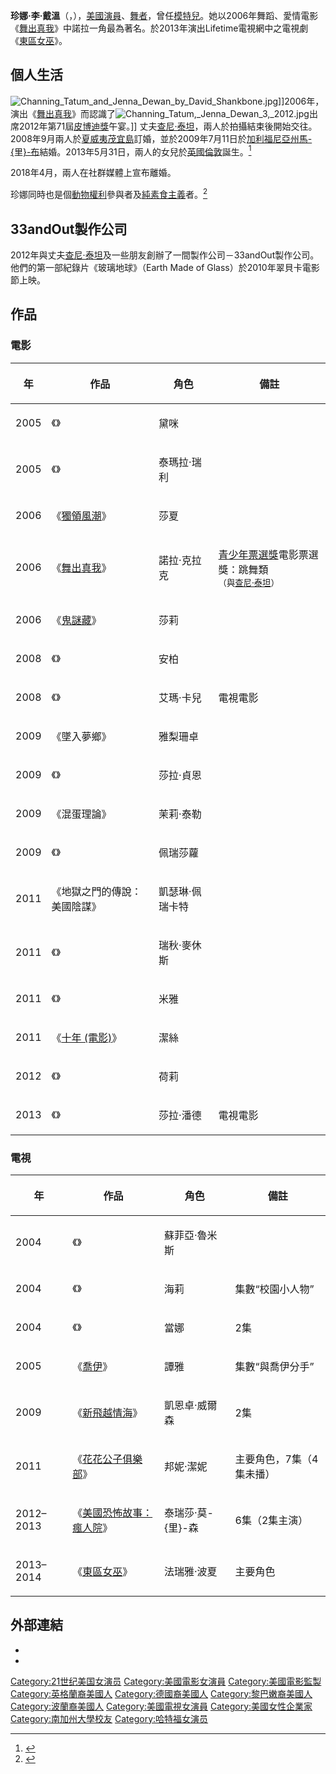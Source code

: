 {{noteTA
|G1=Show
|G2=Movie
|1=zh-hans:查宁;zh-hant:查尼;zh-tw:查寧;zh-hk:卓寧;zh-mo:卓寧;
|2=zh-hans:塔图姆;zh-hant:泰坦;zh-tw:坦圖;zh-hk:泰坦;zh-mo:泰坦;
|3=zh-hans:查宁·塔图姆;zh-hant:查尼·泰坦;zh-tw:查寧·坦圖;zh-hk:卓寧·泰坦;zh-mo:卓寧·泰坦;
}}
{{Infobox entertainer
| 類型 = 女演員
| name                  = 珍娜·戴溫
| englishname           = Jenna Dewan
| image                 = Jenna Dewan 2012.jpg
| caption               = 珍娜·戴溫2012年出席第71屆[[皮博迪獎|皮博迪獎]]午宴
| birthname             = Jenna Lee Dewan
| birthdate             = {{birth date and age|mf=yes|1980|12|3}}
| birthplace            = {{USA}}[[康乃狄格州|康乃狄格州]][[哈特福|哈特福]]
| occupation            = 演員、舞者
| yearsactive           = 2002 – 至今
| spouse                = {{marriage|[[查尼·泰坦|查尼·泰坦]]|2009|2019}}
| children              = 2
}}
'''珍娜·李·戴溫'''（{{lang-en|'''Jenna Lee Dewan'''}}，{{bd|1980年|12月3日}}），[[美國|美國]][[演員|演員]]、[[舞者|舞者]]，曾任[[模特兒|模特兒]]。她以2006年舞蹈、愛情電影《[[舞出真我|舞出真我]]》中諾拉一角最為著名。於2013年演出Lifetime電視網中之電視劇《[[東區女巫|東區女巫]]》。

== 個人生活 ==
[[File:Channing_Tatum_and_Jenna_Dewan_by_David_Shankbone.jpg|thumb]]]]2006年，演出《[[舞出真我|舞出真我]]》而認識了[[File:Channing_Tatum,_Jenna_Dewan_3,_2012.jpg|thumb]]出席2012年第71屆[[皮博迪獎|皮博迪獎]]午宴。]]
丈夫[[查尼·泰坦|查尼·泰坦]]，兩人於拍攝結束後開始交往。2008年9月兩人於[[夏威夷|夏威夷]][[茂宜島|茂宜島]]訂婚，並於2009年7月11日於[[加利福尼亞州|加利福尼亞州]][[馬利布_(加利福尼亞州)|馬-{里}-布]]結婚。2013年5月31日，兩人的女兒於[[英國|英國]][[倫敦|倫敦]]誕生。<ref>{{cite web|title=10年前拍《舞出真我》相愛　查寧塔圖揪老婆重現雙人舞|publisher=ETNEWS星光雲|url=http://star.ettoday.net/news/754477?t=10%E5%B9%B4%E5%89%8D%E6%8B%8D%E3%80%8A%E8%88%9E%E5%87%BA%E7%9C%9F%E6%88%91%E3%80%8B%E7%9B%B8%E6%84%9B%E3%80%80%E6%9F%A5%E5%AF%A7%E5%A1%94%E5%9C%96%E6%8F%AA%E8%80%81%E5%A9%86%E9%87%8D%E7%8F%BE%E9%9B%99%E4%BA%BA%E8%88%9E|accessdate=2017-07-17|archive-date=2017-09-10|archive-url=https://web.archive.org/web/20170910044513/http://star.ettoday.net/news/754477?t=10%E5%B9%B4%E5%89%8D%E6%8B%8D%E3%80%8A%E8%88%9E%E5%87%BA%E7%9C%9F%E6%88%91%E3%80%8B%E7%9B%B8%E6%84%9B%E3%80%80%E6%9F%A5%E5%AF%A7%E5%A1%94%E5%9C%96%E6%8F%AA%E8%80%81%E5%A9%86%E9%87%8D%E7%8F%BE%E9%9B%99%E4%BA%BA%E8%88%9E|dead-url=no}}</ref>

2018年4月，兩人在社群媒體上宣布離婚。

珍娜同時也是個[[動物權利|動物權利]]參與者及[[純素食主義|純素食主義]]者。<ref name="Three ‘Wonder Women’ Are Crowned PETA’s ‘Sexiest Vegan Celebrities’">{{cite web|title=Three ‘Wonder Women’ Are Crowned PETA’s ‘Sexiest Vegan Celebrities’|publisher=[[PETA|PETA]]|url=https://www.peta.org/features/peta-sexiest-vegan-celebrities-2017/|accessdate=2017-07-17|archive-date=2017-12-28|archive-url=https://web.archive.org/web/20171228171911/https://www.peta.org/features/peta-sexiest-vegan-celebrities-2017/|dead-url=no}}</ref>

== 33andOut製作公司 ==
2012年與丈夫[[查尼·泰坦|查尼·泰坦]]及一些朋友創辦了一間製作公司－33andOut製作公司。他們的第一部紀錄片《玻璃地球》（Earth Made of Glass）於2010年翠貝卡電影節上映。

== 作品 ==
=== 電影 ===
{| class="wikitable"
! 年
! 作品
! 角色
! class="unsortable" | 備註
|-
| 2005
| 《{{link-en|水性|Waterborne}}》
| 黛咪
|
|-
| 2005
| 《{{link-en|惡女回魂|Tamara (2005 film)}}》
| 泰瑪拉·瑞利
|
|-
| 2006
| 《[[獨領風潮|獨領風潮]]》
| 莎夏
|
|-
| 2006
| 《[[舞出真我|舞出真我]]》
| 諾拉·克拉克
| [[青少年選擇獎|青少年票選獎]]電影票選獎：跳舞類<br><small>（與[[查尼·泰坦|查尼·泰坦]]）</small>
|-
| 2006
| 《[[咒怨#好萊塢重拍版系列作品|鬼謎藏]]》
| 莎莉
|
|-
| 2008
| 《{{link-en|血染情海|Love Lies Bleeding (film)}}》
| 安柏
| 
|-
| 2008
| 《{{link-en|五虎：德州啦啦隊醜聞|Fab Five: The Texas Cheerleader Scandal}}》
| 艾瑪·卡兒
| 電視電影
|-
| 2009
| 《墜入夢鄉》
| 雅梨珊卓
|
|-
| 2009
| 《{{link-en|亨利·萊福的六個妻子|The Six Wives of Henry Lefay}}》
| 莎拉·貞恩
|
|-
| 2009
| 《混蛋理論》
| 茉莉·泰勒
|
|-
| 2009
| 《{{link-en|美屬維爾京|American Virgin (2009 film)}}》
| 佩瑞莎蘿
|
|-
| 2011
| 《地獄之門的傳說：美國陰謀》
| 凱瑟琳·佩瑞卡特
|
|-
| 2011
| 《{{link-en|竭盡全力|Balls to the Wall (film)}}》
| 瑞秋·麥休斯
|
|-
| 2011
| 《{{link-en|黑幫教父|Setup (2011 film)}}》
| 米雅
|
|-
| 2011
| 《[[十年_(電影)|十年 (電影)]]》
| 潔絲
|
|-
| 2012
| 《{{link-en|L.A.單身名單|Slightly Single in L.A.}}》
| 荷莉
|
|-
| 2013
| 《{{link-en|越獄女逃犯|She Made Them Do It}}》
| 莎拉·潘德
| 電視電影
|}

=== 電視 ===
{| class="wikitable"
! 年
! 作品
! 角色
! class="unsortable" | 備註
|-
| 2004
| 《{{link-en|黑影家族 (2004年)|Dark Shadows (2004 TV pilot)}}》
| 蘇菲亞·魯米斯
| 
|-
| 2004
| 《{{link-en|五胞胎 (美國電視劇)|Quintuplets|五胞胎}}》
| 海莉
| 集數“校園小人物”
|-
| 2004
| 《{{link-en|不安定的青春|The Young and the Restless}}》
| 當娜
| 2集
|-
| 2005
| 《[[喬伊|喬伊]]》
| 譚雅
| 集數“與喬伊分手”
|-
| 2009
| 《[[新飛越情海|新飛越情海]]》
| 凱恩卓·威爾森
| 2集
|-
| 2011
| 《[[花花公子俱樂部_(電視劇)|花花公子俱樂部]]》
| 邦妮·潔妮
| 主要角色，7集（4集未播）
|-
| 2012–2013
| 《[[美國恐怖故事：瘋人院|美國恐怖故事：瘋人院]]》
| 泰瑞莎·莫-{里}-森
| 6集（2集主演）
|-
| 2013–2014
| 《[[東區女巫|東區女巫]]》
| 法瑞雅·波夏
| 主要角色
|}

== 外部連結 ==
*{{imdb name|id=1564087|name=Jenna Dewan}}
*{{tvtome person|id=279260|name=Jenna Dewan}}

{{Authority control}}
{{DEFAULTSORT: Dewan, Jenna}}
[[Category:21世纪美国女演员|Category:21世纪美国女演员]]
[[Category:美國電影女演員|Category:美國電影女演員]]
[[Category:美國電影監製|Category:美國電影監製]]
[[Category:英格蘭裔美國人|Category:英格蘭裔美國人]]
[[Category:德國裔美國人|Category:德國裔美國人]]
[[Category:黎巴嫩裔美國人|Category:黎巴嫩裔美國人]]
[[Category:波蘭裔美國人|Category:波蘭裔美國人]]
[[Category:美國電視女演員|Category:美國電視女演員]]
[[Category:美國女性企業家|Category:美國女性企業家]]
[[Category:南加州大學校友|Category:南加州大學校友]]
[[Category:哈特福女演员|Category:哈特福女演员]]